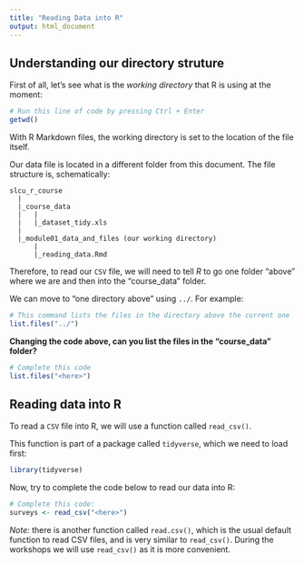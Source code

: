 ```yaml
---
title: "Reading Data into R"
output: html_document
---
```


## Understanding our directory struture

First of all, let's see what is the _working directory_ that R is using at the 
moment:

```r
# Run this line of code by pressing Ctrl + Enter
getwd()
```

With R Markdown files, the working directory is set to the location of the file 
itself.

Our data file is located in a different folder from this document. The file 
structure is, schematically:

```
slcu_r_course
  |
  |_course_data
  |   |
  |   |_dataset_tidy.xls
  |
  |_module01_data_and_files (our working directory)
      |
      |_reading_data.Rmd
```

Therefore, to read our `CSV` file, we will need to tell _R_ to go one 
folder "above" where we are and then into the "course_data" folder. 

We can move to "one directory above" using `../`. For example:

```r
# This command lists the files in the directory above the current one
list.files("../")
```

**Changing the code above, can you list the files in the "course_data" folder?**

```r
# Complete this code
list.files("<here>")
```


## Reading data into R

To read a `CSV` file into R, we will use a function called `read_csv()`. 

This function is part of a package called `tidyverse`, which we need to load 
first:

```r
library(tidyverse)
```

Now, try to complete the code below to read our data into R:

```r
# Complete this code:
surveys <- read_csv("<here>")
```

_Note:_ there is another function called `read.csv()`, which is the usual 
default function to read CSV files, and is very similar to `read_csv()`. 
During the workshops we will use `read_csv()` as it is more convenient.


